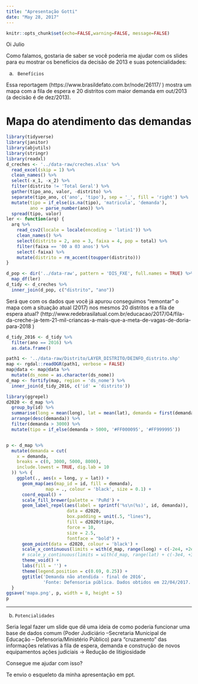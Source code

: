 ```yaml
---
title: "Apresentação Gotti"
date: "May 28, 2017"
---
```


```r
knitr::opts_chunk$set(echo=FALSE,warning=FALSE, message=FALSE)
```

Oi Julio
 
Como falamos, gostaria de saber se você poderia me ajudar com os slides para eu mostrar os benefícios da decisão de 2013 e suas potencialidades:
 
a)      Benefícios
 
Essa reportagem (https://www.brasildefato.com.br/node/26117/ ) mostra um mapa com a fila de espera e 20 distritos com maior demanda em out/2013 (a decisão é de dez/2013).
 
# Mapa do atendimento das demandas

```r
library(tidyverse)
library(janitor)
library(abjutils)
library(stringr)
library(readxl)
d_creches <- '../data-raw/creches.xlsx' %>% 
  read_excel(skip = 1) %>%
  clean_names() %>% 
  select(-x_1, -x_2) %>% 
  filter(distrito != 'Total Geral') %>% 
  gather(tipo_ano, valor, -distrito) %>% 
  separate(tipo_ano, c('ano', 'tipo'), sep = '_', fill = 'right') %>%  
  mutate(tipo = if_else(is.na(tipo), 'matricula', 'demanda'),
         ano = parse_number(ano)) %>% 
  spread(tipo, valor)
ler <- function(arq) {
  arq %>% 
    read_csv2(locale = locale(encoding = 'latin1')) %>% 
    clean_names() %>% 
    select(distrito = 2, ano = 3, faixa = 4, pop = total) %>% 
    filter(faixa == '00 a 03 anos') %>% 
    select(-faixa) %>% 
    mutate(distrito = rm_accent(toupper(distrito)))
}

d_pop <- dir('../data-raw', pattern = 'DIS_FXE', full.names = TRUE) %>% 
  map_df(ler)
d_tidy <- d_creches %>% 
  inner_join(d_pop, c("distrito", "ano"))

```

Será que com os dados que você já apurou conseguimos “remontar” o mapa com a situação atual (2017) nos mesmos 20 distritos e a fila de espera atual? (http://www.redebrasilatual.com.br/educacao/2017/04/fila-da-creche-ja-tem-21-mil-criancas-a-mais-que-a-meta-de-vagas-de-doria-para-2018 )

```r
d_tidy_2016 <- d_tidy %>% 
  filter(ano == 2016) %>% 
  as.data.frame()

path1 <- '../data-raw/Distrito/LAYER_DISTRITO/DEINFO_distrito.shp'
map <- rgdal::readOGR(path1, verbose = FALSE)
map@data <- map@data %>% 
  mutate(ds_nome = as.character(ds_nome))
d_map <- fortify(map, region = 'ds_nome') %>% 
  inner_join(d_tidy_2016, c('id' = 'distrito'))
```

```r
library(ggrepel)
d2020 <- d_map %>% 
  group_by(id) %>% 
  summarise(long = mean(long), lat = mean(lat), demanda = first(demanda)) %>% 
  arrange(desc(demanda)) %>% 
  filter(demanda > 3000) %>% 
  mutate(tipo = if_else(demanda > 5000, '#FF000095', '#FF999995'))


p <- d_map %>% 
  mutate(demanda = cut(
    x = demanda, 
    breaks = c(0, 3000, 5000, 8000),
    include.lowest = TRUE, dig.lab = 10
  )) %>% {
    ggplot(., aes(x = long, y = lat)) +
      geom_map(aes(map_id = id, fill = demanda), 
               map = ., colour = 'black', size = 0.1) +
      coord_equal() +
      scale_fill_brewer(palette = 'PuRd') +
      geom_label_repel(aes(label = sprintf('%s\n(%s)', id, demanda)), 
                       data = d2020, 
                       box.padding = unit(.5, "lines"),
                       fill = d2020$tipo,
                       force = 10,
                       size = 2.5,
                       fontface = "bold") +
      geom_point(data = d2020, colour = 'black') +
      scale_x_continuous(limits = with(d_map, range(long) + c(-2e4, +2e4))) +
      # scale_y_continuous(limits = with(d_map, range(lat) + c(-3e4, +3e4))) +
      theme_void() +
      labs(fill = '') +
      theme(legend.position = c(0.69, 0.25)) +
      ggtitle('Demanda não atendida - final de 2016',
              'Fonte: Defensoria pública. Dados obtidos em 22/04/2017.')
  }
ggsave('mapa.png', p, width = 8, height = 5)
p
```


--------------------------------------------------------------------------------
 
b)     Potencialidades
 
Seria legal fazer um slide que dê uma ideia de como poderia funcionar uma base de dados  comum (Poder Judiciário --Secretaria Municipal de Educação -- Defensoria/Ministério Público) para “cruzamento” das informações relativas à fila de espera, demanda e construção de novos equipamentos ações judiciais →   Redução de litigiosidade
 
Consegue me ajudar com isso?
 
Te envio o esqueleto da minha apresentação em ppt.
